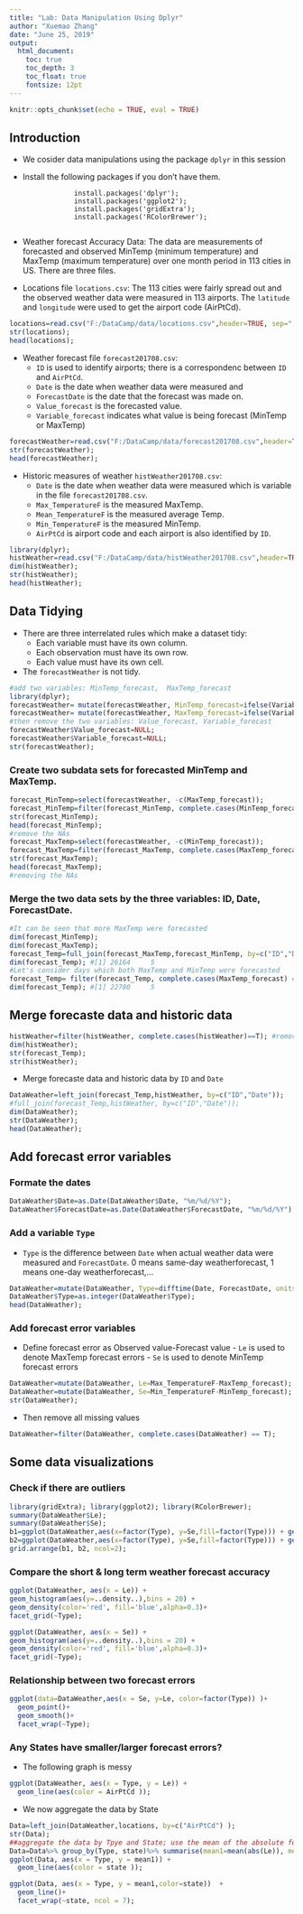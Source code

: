 ```yaml
---
title: "Lab: Data Manipulation Using Dplyr"
author: "Xuemao Zhang"
date: "June 25, 2019"
output: 
  html_document:
    toc: true
    toc_depth: 3
    toc_float: true
    fontsize: 12pt
---
```


```r
knitr::opts_chunk$set(echo = TRUE, eval = TRUE)
```

## Introduction

* We cosider data manipulations using the package `dplyr` in this session

* Install the following packages if you don't have them.

```
                install.packages('dplyr');
                install.packages('ggplot2');
                install.packages('gridExtra');
                install.packages('RColorBrewer');
                                
``` 

* Weather forecast Accuracy Data: The data are measurements of forecasted and observed MinTemp (minimum temperature) and MaxTemp (maximum temperature) over one month period in 113 cities in US.  There are three files.


* Locations file `locations.csv`:  The 113 cities were fairly spread out and the observed weather data were measured in 113 airports.   The `latitude` and `longitude` were used to get the airport code (AirPtCd).

```r
locations=read.csv("F:/DataCamp/data/locations.csv",header=TRUE, sep=",");
str(locations);
head(locations);
```

* Weather forecast file `forecast201708.csv`:  
    - `ID` is used to identify airports; there is a correspondenc between `ID` and `AirPtCd`.  
    - `Date` is the date when weather data were measured and 
    - `ForecastDate` is the date that the forecast was made on.  
    - `Value_forecast` is the forecasted value.  
    - `Variable_forecast` indicates what value is being forecast (MinTemp or MaxTemp)

```r
forecastWeather=read.csv("F:/DataCamp/data/forecast201708.csv",header=TRUE, sep=",");
str(forecastWeather);
head(forecastWeather);
```

* Historic measures of weather `histWeather201708.csv`:  
    - `Date` is the date when weather data were measured which is variable in the file `forecast201708.csv`.
    - `Max_TemperatureF` is the measured MaxTemp.  
    - `Mean_TemperatureF` is the measured average Temp.  
    - `Min_TemperatureF` is the measured MinTemp. 
    - `AirPtCd` is airport code and each airport is also identified by `ID`. 


```r
library(dplyr);
histWeather=read.csv("F:/DataCamp/data/histWeather201708.csv",header=TRUE, sep=","); #31 days weather data for 113 airports
dim(histWeather);
str(histWeather);
head(histWeather);
```



## Data Tidying

- There are three interrelated rules which make a dataset tidy:
    - Each variable must have its own column.
    - Each observation must have its own row.
    - Each value must have its own cell.

- The `forecastWeather` is not tidy.

```r
#add two variables: MinTemp_forecast,  MaxTemp_forecast
library(dplyr);
forecastWeather= mutate(forecastWeather, MinTemp_forecast=ifelse(Variable_forecast=='MinTemp', Value_forecast, NA));
forecastWeather= mutate(forecastWeather, MaxTemp_forecast=ifelse(Variable_forecast=='MaxTemp', Value_forecast, NA));
#then remove the two variables: Value_forecast, Variable_forecast
forecastWeather$Value_forecast=NULL;
forecastWeather$Variable_forecast=NULL;
str(forecastWeather);
```
### Create two subdata sets for forecasted MinTemp and MaxTemp.

```r
forecast_MinTemp=select(forecastWeather, -c(MaxTemp_forecast));
forecast_MinTemp=filter(forecast_MinTemp, complete.cases(MinTemp_forecast) == T); #removing missing values
str(forecast_MinTemp);
head(forecast_MinTemp);
#remove the NAs
forecast_MaxTemp=select(forecastWeather, -c(MinTemp_forecast));
forecast_MaxTemp=filter(forecast_MaxTemp, complete.cases(MaxTemp_forecast) == T);
str(forecast_MaxTemp);
head(forecast_MaxTemp);
#removing the NAs
```

### Merge the two data sets by the three variables: ID, Date, ForecastDate. 


```r
#It can be seen that more MaxTemp were forecasted
dim(forecast_MinTemp); 
dim(forecast_MaxTemp); 
forecast_Temp=full_join(forecast_MaxTemp,forecast_MinTemp, by=c("ID","Date","ForecastDate"));
dim(forecast_Temp); #[1] 26164     5
#Let's consider days which both MaxTemp and MinTemp were forecasted
forecast_Temp= filter(forecast_Temp, complete.cases(MaxTemp_forecast) == T&complete.cases(MinTemp_forecast) == T); #If we used inner_join, we do not need this line
dim(forecast_Temp); #[1] 22780     5
```

## Merge forecaste data and historic data


```r
histWeather=filter(histWeather, complete.cases(histWeather)==T); #remove missing values
dim(histWeather);  
str(forecast_Temp);
str(histWeather);
```

- Merge forecaste data and historic data by `ID` and `Date`

```r
DataWeather=left_join(forecast_Temp,histWeather, by=c("ID","Date"));
#full_join(forecast_Temp,histWeather, by=c("ID","Date"));
dim(DataWeather);
str(DataWeather);
head(DataWeather);
```

## Add forecast error variables


### Formate the dates

```r
DataWeather$Date=as.Date(DataWeather$Date, "%m/%d/%Y");
DataWeather$ForecastDate=as.Date(DataWeather$ForecastDate, "%m/%d/%Y");
```

### Add a variable `Type`

- `Type` is the difference between `Date` when actual weather data were measured and `ForecastDate`. 0 means same-day weatherforecast, 1 means one-day weatherforecast,...  

```r
DataWeather=mutate(DataWeather, Type=difftime(Date, ForecastDate, units = c("days")) ); #difftime() calcualtes time difference
DataWeather$Type=as.integer(DataWeather$Type);
head(DataWeather);
```

### Add forecast error variables

- Define forecast error as  Observed value-Forecast value
      - `Le` is used to denote MaxTemp forecast errors
      - `Se` is used to denote MinTemp forecast errors

```r
DataWeather=mutate(DataWeather, Le=Max_TemperatureF-MaxTemp_forecast);
DataWeather=mutate(DataWeather, Se=Min_TemperatureF-MinTemp_forecast);
str(DataWeather);
```
- Then remove all missing values

```r
DataWeather=filter(DataWeather, complete.cases(DataWeather) == T);
```



## Some data visualizations

### Check if there are outliers

```r
library(gridExtra); library(ggplot2); library(RColorBrewer);
summary(DataWeather$Le);
summary(DataWeather$Se);
b1=ggplot(DataWeather,aes(x=factor(Type), y=Se,fill=factor(Type))) + geom_boxplot();
b2=ggplot(DataWeather,aes(x=factor(Type), y=Se,fill=factor(Type))) + geom_boxplot();
grid.arrange(b1, b2, ncol=2);
```


### Compare the short & long term weather forecast accuracy

```r
ggplot(DataWeather, aes(x = Le)) +
geom_histogram(aes(y=..density..),bins = 20) +
geom_density(color='red', fill='blue',alpha=0.3)+ 
facet_grid(~Type);

ggplot(DataWeather, aes(x = Se)) +
geom_histogram(aes(y=..density..),bins = 20) +
geom_density(color='red', fill='blue',alpha=0.3)+ 
facet_grid(~Type);
```
### Relationship between two forecast errors

```r
ggplot(data=DataWeather,aes(x = Se, y=Le, color=factor(Type)) )+
  geom_point()+
  geom_smooth()+
  facet_wrap(~Type);
```

###  Any States have smaller/larger forecast errors?

- The following graph is messy

```r
ggplot(DataWeather, aes(x = Type, y = Le)) + 
  geom_line(aes(color = AirPtCd )); 
```

- We now aggregate the data by State

```r
Data=left_join(DataWeather,locations, by=c("AirPtCd") );
str(Data);
##aggregate the data by Tpye and State; use the mean of the absolute forecast errors
Data=Data%>% group_by(Type, state)%>% summarise(mean1=mean(abs(Le)), mean2=mean(abs(Se)));
ggplot(Data, aes(x = Type, y = mean1)) + 
  geom_line(aes(color = state )); 
```

```r
ggplot(Data, aes(x = Type, y = mean1,color=state))  + 
  geom_line()+
  facet_wrap(~state, ncol = 7);
```


